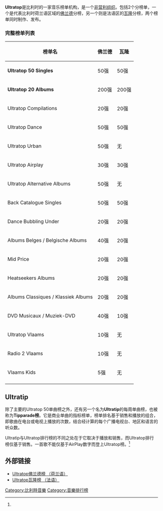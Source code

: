 {{noteTA
|G1=比利時地名
|G2=Music
}}

'''Ultratop'''是比利时的一家音乐榜单机构，是一个[[非营利组织|非营利组织]]。包括2个分榜单，一个是代表比利时荷兰语区域的[[佛兰德|佛兰德]]分榜，另一个则是法语区的[[瓦隆大区|瓦隆]]分榜，两个榜单同时制作、发布。

===完整榜单列表===
{| class="wikitable"
! 榜单名 !! 佛兰德 !! 瓦隆
|-
|'''Ultratop 50 Singles'''|| 50强|| 50强
|-
|'''Ultratop 20 Albums'''|| 200强|| 200强
|-
|Ultratop Compilations|| 20强|| 20强
|-
|Ultratop Dance|| 50强|| 50强
|-
|Ultratop Urban|| 50强||无
|-
|Ultratop Airplay|| 30强|| 30强
|-
|Ultratop Alternative Albums|| 50强||无
|-
|Back Catalogue Singles|| 50强|| 50强
|-
|Dance Bubbling Under|| 20强|| 20强
|-
|Albums Belges / Belgische Albums|| 40强|| 20强
|-
|Mid Price|| 20强|| 20强
|-
|Heatseekers Albums|| 20强|| 20强
|-
|Albums Classiques / Klassiek Albums|| 20强|| 20强
|-
|DVD Musicaux / Muziek-DVD || 40强|| 10强
|-
|Ultratop Vlaams || 10强 ||无
|-
|Radio 2 Vlaams || 10强 ||无
|-
|Vlaams Kids || 5强 ||无
|-
|}

==Ultratip==
除了主要的Ultratop 50单曲榜之外，还有另一个名为'''Ultratip'''的每周单曲榜，也被称为'''Tipparade榜'''。它是商业单曲的指标榜单，榜单排名基于销售和播放的组合，即歌曲在电台或电视上播放的次数，结合经计算的每个广播电视台、地区和语言的听众数。

Ultratip与Ultratop排行榜的不同之处在于它取决于播放和销售，而Ultratop排行榜仅基于销售。一首歌不能仅基于AirPlay数字而登上Ultratop榜。<ref name="ultratop"/>

==外部链接==
* [http://www.ultratop.be/nl/ Ultratop佛兰德榜 （荷兰语）]{{Wayback|url=http://www.ultratop.be/nl/ |date=20151201232303 }} 
* [http://www.ultratop.be/fr/ Ultratop瓦隆榜 （法语）]{{Wayback|url=http://www.ultratop.be/fr/ |date=20171203072919 }}
{{Record Charts}}
[[Category:比利時音樂|Category:比利時音樂]]
[[Category:音樂排行榜|Category:音樂排行榜]]
